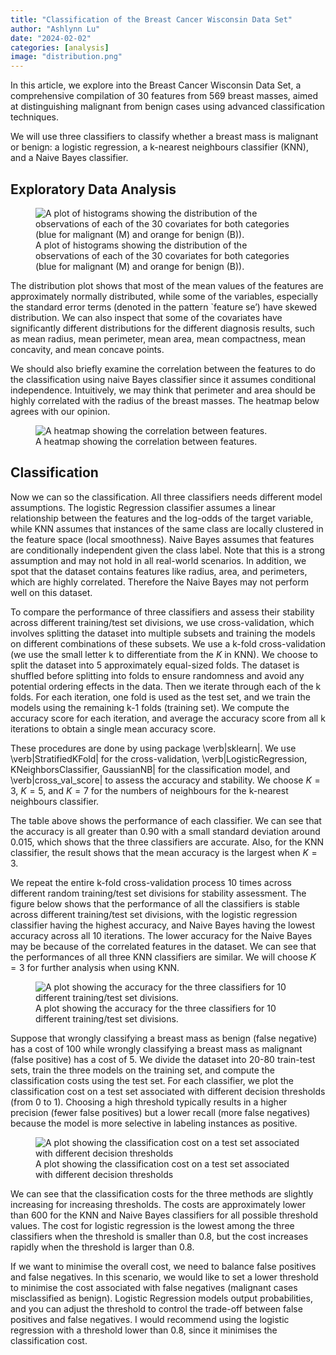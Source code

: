 ```yaml
---
title: "Classification of the Breast Cancer Wisconsin Data Set"
author: "Ashlynn Lu"
date: "2024-02-02"
categories: [analysis]
image: "distribution.png"
---
```


In this article, we explore into the Breast Cancer Wisconsin Data Set, a comprehensive compilation of 30 features from 569 breast masses, aimed at distinguishing malignant from benign cases using advanced classification techniques.

We will use three classifiers to classify whether a breast mass is malignant or benign: a logistic regression, a k-nearest neighbours classifier (KNN), and a Naive Bayes classifier.

## Exploratory Data Analysis

![A plot of histograms showing the distribution of the observations of each of the 30 covariates for both categories (blue for malignant (M) and orange for benign (B)).](distribution.png)

The distribution plot shows that most of the mean values of the features are approximately normally distributed, while some of the variables, especially the standard error terms (denoted in the pattern \`feature se') have skewed distribution. We can also inspect that some of the covariates have significantly different distributions for the different diagnosis results, such as mean radius, mean perimeter, mean area, mean compactness, mean concavity, and mean concave points.

We should also briefly examine the correlation between the features to do the classification using naive Bayes classifier since it assumes conditional independence. Intuitively, we may think that perimeter and area should be highly correlated with the radius of the breast masses. The heatmap below agrees with our opinion.

![A heatmap showing the correlation between features.](heatmap.png)

## Classification

Now we can so the classification. All three classifiers needs different model assumptions. The logistic Regression classifier assumes a linear relationship between the features and the log-odds of the target variable, while KNN assumes that instances of the same class are locally clustered in the feature space (local smoothness). Naive Bayes assumes that features are conditionally independent given the class label. Note that this is a strong assumption and may not hold in all real-world scenarios. In addition, we spot that the dataset contains features like radius, area, and perimeters, which are highly correlated. Therefore the Naive Bayes may not perform well on this dataset.

To compare the performance of three classifiers and assess their stability across different training/test set divisions, we use cross-validation, which involves splitting the dataset into multiple subsets and training the models on different combinations of these subsets. We use a k-fold cross-validation (we use the small letter k to differentiate from the $K$ in KNN). We choose to split the dataset into 5 approximately equal-sized folds. The dataset is shuffled before splitting into folds to ensure randomness and avoid any potential ordering effects in the data. Then we iterate through each of the k folds. For each iteration, one fold is used as the test set, and we train the models using the remaining k-1 folds (training set). We compute the accuracy score for each iteration, and average the accuracy score from all k iterations to obtain a single mean accuracy score.

These procedures are done by using package \verb\|sklearn\|. We use \verb\|StratifiedKFold\| for the cross-validation, \verb\|LogisticRegression, KNeighborsClassifier, GaussianNB\| for the classification model, and \verb\|cross_val_score\| to assess the accuracy and stability. We choose $K=3$, $K=5$, and $K=7$ for the numbers of neighbours for the k-nearest neighbours classifier.

```{=latex}
\begin{table}[ht]
    \centering
    \begin{tabular}{|c|c|c|c|}
        \hline
        & Mean Accuracy & Standard Deviation \\
        \hline
        Logistic Regression & 0.9737 & 0.0166 \\
        KNN($K=3$) & 0.9683 & 0.0154 \\
        KNN($K=5$) & 0.9666 & 0.0140 \\
        KNN($K=7$) & 0.9596 & 0.0142 \\
        NaiveBayes & 0.9297 & 0.0199 \\ 
        \hline
    \end{tabular}
    \caption{The mean accuracy score and standard deviation for the three classifiers, Logistic regression, KNN (for the number of neighbours = 3, 5, 7), and Naive Bayes.}
    \label{tab:classifier_perform}
\end{table}
```
The table above shows the performance of each classifier. We can see that the accuracy is all greater than 0.90 with a small standard deviation around 0.015, which shows that the three classifiers are accurate. Also, for the KNN classifier, the result shows that the mean accuracy is the largest when $K=3$.

We repeat the entire k-fold cross-validation process 10 times across different random training/test set divisions for stability assessment. The figure below shows that the performance of all the classifiers is stable across different training/test set divisions, with the logistic regression classifier having the highest accuracy, and Naive Bayes having the lowest accuracy across all 10 iterations. The lower accuracy for the Naive Bayes may be because of the correlated features in the dataset. We can see that the performances of all three KNN classifiers are similar. We will choose $K=3$ for further analysis when using KNN.

![A plot showing the accuracy for the three classifiers for 10 different training/test set divisions.](accuracy.png)

Suppose that wrongly classifying a breast mass as benign (false negative) has a cost of 100 while wrongly classifying a breast mass as malignant (false positive) has a cost of 5. We divide the dataset into 20-80 train-test sets, train the three models on the training set, and compute the classification costs using the test set. For each classifier, we plot the classification cost on a test set associated with different decision thresholds (from 0 to 1). Choosing a high threshold typically results in a higher precision (fewer false positives) but a lower recall (more false negatives) because the model is more selective in labeling instances as positive. 

![A plot showing the classification cost on a test set associated with different decision thresholds](cost.png)

We can see that the classification costs for the three methods are slightly increasing for increasing thresholds. The costs are approximately lower than 600 for the KNN and Naive Bayes classifiers for all possible threshold values. The cost for logistic regression is the lowest among the three classifiers when the threshold is smaller than 0.8, but the cost increases rapidly when the threshold is larger than 0.8. 

If we want to minimise the overall cost, we need to balance false positives and false negatives. In this scenario, we would like to set a lower threshold to minimise the cost associated with false negatives (malignant cases misclassified as benign). Logistic Regression models output probabilities, and you can adjust the threshold to control the trade-off between false positives and false negatives. I would recommend using the logistic regression with a threshold lower than 0.8, since it minimises the classification cost. 







